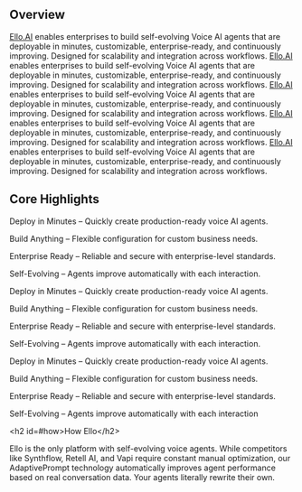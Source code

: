 ## Overview

[Ello.AI](http://Ello.AI) enables enterprises to build self-evolving Voice AI agents that are deployable in minutes, customizable, enterprise-ready, and continuously improving. Designed for scalability and integration across workflows. [Ello.AI](http://Ello.AI) enables enterprises to build self-evolving Voice AI agents that are deployable in minutes, customizable, enterprise-ready, and continuously improving. Designed for scalability and integration across workflows. [Ello.AI](http://Ello.AI) enables enterprises to build self-evolving Voice AI agents that are deployable in minutes, customizable, enterprise-ready, and continuously improving. Designed for scalability and integration across workflows. [Ello.AI](http://Ello.AI) enables enterprises to build self-evolving Voice AI agents that are deployable in minutes, customizable, enterprise-ready, and continuously improving. Designed for scalability and integration across workflows. [Ello.AI](http://Ello.AI) enables enterprises to build self-evolving Voice AI agents that are deployable in minutes, customizable, enterprise-ready, and continuously improving. Designed for scalability and integration across workflows.

## Core Highlights

Deploy in Minutes – Quickly create production-ready voice AI agents.

Build Anything – Flexible configuration for custom business needs.

Enterprise Ready – Reliable and secure with enterprise-level standards.

Self-Evolving – Agents improve automatically with each interaction.

Deploy in Minutes – Quickly create production-ready voice AI agents.

Build Anything – Flexible configuration for custom business needs.

Enterprise Ready – Reliable and secure with enterprise-level standards.

Self-Evolving – Agents improve automatically with each interaction.

Deploy in Minutes – Quickly create production-ready voice AI agents.

Build Anything – Flexible configuration for custom business needs.

Enterprise Ready – Reliable and secure with enterprise-level standards.

Self-Evolving – Agents improve automatically with each interaction

\<h2 id=#how\>How Ello\</h2\>

Ello is the only platform with self-evolving voice agents. While competitors like Synthflow, Retell AI, and Vapi require constant manual optimization, our AdaptivePrompt technology automatically improves agent performance based on real conversation data. Your agents literally rewrite their own.